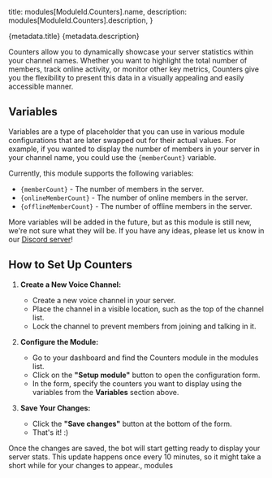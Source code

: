 
  title: modules[ModuleId.Counters].name,
  description: modules[ModuleId.Counters].description,
}

<Heading>
  <HeadingTitle>{metadata.title}</HeadingTitle>
  <HeadingDescription>{metadata.description}</HeadingDescription>
</Heading>

Counters allow you to dynamically showcase your server statistics within your channel names. Whether you want to highlight the total number of members, track online activity, or monitor other key metrics, Counters give you the flexibility to present this data in a visually appealing and easily accessible manner.

## Variables

Variables are a type of placeholder that you can use in various module configurations that are later swapped out for their actual values. For example, if you wanted to display the number of members in your server in your channel name, you could use the `{memberCount}` variable.

Currently, this module supports the following variables:

- `{memberCount}` - The number of members in the server.
- `{onlineMemberCount}` - The number of online members in the server.
- `{offlineMemberCount}` - The number of offline members in the server.

More variables will be added in the future, but as this module is still new, we're not sure what they will be. If you have any ideas, please let us know in our [Discord server](https://phasebot.xyz/redirect/discord)!

## How to Set Up Counters

1. **Create a New Voice Channel:**

   - Create a new voice channel in your server.
   - Place the channel in a visible location, such as the top of the channel list.
   - Lock the channel to prevent members from joining and talking in it.

2. **Configure the Module:**

   - Go to your dashboard and find the Counters module in the modules list.
   - Click on the **"Setup module"** button to open the configuration form.
   - In the form, specify the counters you want to display using the variables from the **Variables** section above.

3. **Save Your Changes:**
   - Click the **"Save changes"** button at the bottom of the form.
   - That's it! :)

Once the changes are saved, the bot will start getting ready to display your server stats. This update happens once every 10 minutes, so it might take a short while for your changes to appear., modules
